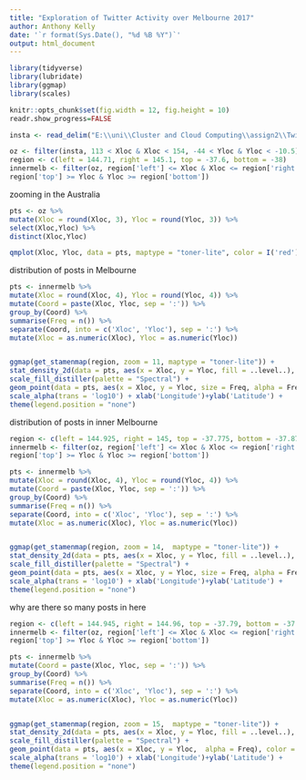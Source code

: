 ---
title: "Exploration of Twitter Activity over Melbourne 2017"
author: Anthony Kelly
date: '`r format(Sys.Date(), "%d %B %Y")`'
output: html_document
---


```{r setup, echo=FALSE, message=FALSE, warning = FALSE}

library(tidyverse)
library(lubridate)
library(ggmap)
library(scales)

knitr::opts_chunk$set(fig.width = 12, fig.height = 10)
readr.show_progress=FALSE

insta <- read_delim("E:\\uni\\Cluster and Cloud Computing\\assign2\\TwitterExplore\\TwitterExplore\\bin\\location-2017.csv", ",", col_types = "nnn", quote = '', progress = FALSE)

oz <- filter(insta, 113 < Xloc & Xloc < 154, -44 < Yloc & Yloc < -10.5)
region <- c(left = 144.71, right = 145.1, top = -37.6, bottom = -38)
innermelb <- filter(oz, region['left'] <= Xloc & Xloc <= region['right'],
region['top'] >= Yloc & Yloc >= region['bottom'])

```


zooming in the Australia

```{r echo=FALSE, warning=FALSE }

pts <- oz %>%   
mutate(Xloc = round(Xloc, 3), Yloc = round(Yloc, 3)) %>%
select(Xloc,Yloc) %>%
distinct(Xloc,Yloc)    

qmplot(Xloc, Yloc, data = pts, maptype = "toner-lite", color = I('red'), alpha = 0.5, zoom =10) + theme(legend.position = "none")

```


distribution of posts in Melbourne

```{r echo=FALSE,fig.height = 12,warning = FALSE}

pts <- innermelb %>%  
mutate(Xloc = round(Xloc, 4), Yloc = round(Yloc, 4)) %>%
mutate(Coord = paste(Xloc, Yloc, sep = ':')) %>%
group_by(Coord) %>%
summarise(Freq = n()) %>%
separate(Coord, into = c('Xloc', 'Yloc'), sep = ':') %>%
mutate(Xloc = as.numeric(Xloc), Yloc = as.numeric(Yloc))


ggmap(get_stamenmap(region, zoom = 11, maptype = "toner-lite")) +
stat_density_2d(data = pts, aes(x = Xloc, y = Yloc, fill = ..level..), geom = "polygon", alpha = 0.5) +
scale_fill_distiller(palette = "Spectral") +
geom_point(data = pts, aes(x = Xloc, y = Yloc, size = Freq, alpha = Freq), color = 'navy') +
scale_alpha(trans = 'log10') + xlab('Longitude')+ylab('Latitude') +
theme(legend.position = "none")

```



distribution of posts in inner Melbourne

```{r echo=FALSE,fig.height = 12,warning = FALSE}


region <- c(left = 144.925, right = 145, top = -37.775, bottom = -37.875)
innermelb <- filter(oz, region['left'] <= Xloc & Xloc <= region['right'],
region['top'] >= Yloc & Yloc >= region['bottom'])

pts <- innermelb %>%  
mutate(Xloc = round(Xloc, 4), Yloc = round(Yloc, 4)) %>%
mutate(Coord = paste(Xloc, Yloc, sep = ':')) %>%
group_by(Coord) %>%
summarise(Freq = n()) %>%
separate(Coord, into = c('Xloc', 'Yloc'), sep = ':') %>%
mutate(Xloc = as.numeric(Xloc), Yloc = as.numeric(Yloc))


ggmap(get_stamenmap(region, zoom = 14,  maptype = "toner-lite")) +
stat_density_2d(data = pts, aes(x = Xloc, y = Yloc, fill = ..level..), geom = "polygon", alpha = 0.5) +
scale_fill_distiller(palette = "Spectral") +
geom_point(data = pts, aes(x = Xloc, y = Yloc, size = Freq, alpha = Freq), color = 'navy') +
scale_alpha(trans = 'log10') + xlab('Longitude')+ylab('Latitude') +
theme(legend.position = "none")


```


why are there so many posts in here

```{r echo=FALSE,fig.height = 12,warning = FALSE}


region <- c(left = 144.945, right = 144.96, top = -37.79, bottom = -37.81)
innermelb <- filter(oz, region['left'] <= Xloc & Xloc <= region['right'],
region['top'] >= Yloc & Yloc >= region['bottom'])

pts <- innermelb %>%  
mutate(Coord = paste(Xloc, Yloc, sep = ':')) %>%
group_by(Coord) %>%
summarise(Freq = n()) %>%
separate(Coord, into = c('Xloc', 'Yloc'), sep = ':') %>%
mutate(Xloc = as.numeric(Xloc), Yloc = as.numeric(Yloc))


ggmap(get_stamenmap(region, zoom = 15,  maptype = "toner-lite")) +
stat_density_2d(data = pts, aes(x = Xloc, y = Yloc, fill = ..level..), geom = "polygon", alpha = 0.5) +
scale_fill_distiller(palette = "Spectral") +
geom_point(data = pts, aes(x = Xloc, y = Yloc,  alpha = Freq), color = 'navy') +
scale_alpha(trans = 'log10') + xlab('Longitude')+ylab('Latitude') +
theme(legend.position = "none")


```


